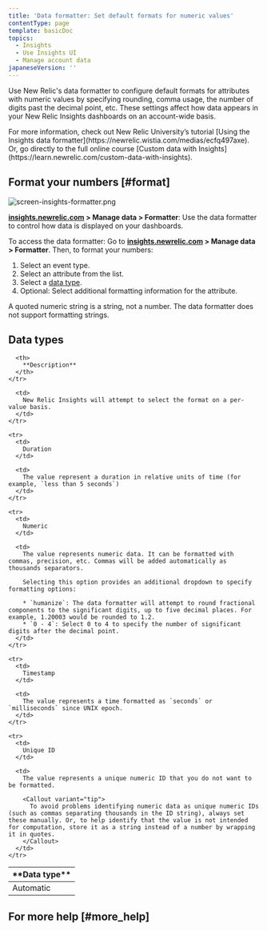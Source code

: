 ```yaml
---
title: 'Data formatter: Set default formats for numeric values'
contentType: page
template: basicDoc
topics:
  - Insights
  - Use Insights UI
  - Manage account data
japaneseVersion: ''
---
```


Use New Relic's data formatter to configure default formats for attributes with numeric values by specifying rounding, comma usage, the number of digits past the decimal point, etc. These settings affect how data appears in your New Relic Insights dashboards on an account-wide basis.

<Callout variant="tip">
  For more information, check out New Relic University’s tutorial [Using the Insights data formatter](https://newrelic.wistia.com/medias/ecfq497axe). Or, go directly to the full online course [Custom data with Insights](https://learn.newrelic.com/custom-data-with-insights).
</Callout>

## Format your numbers [#format]

![screen-insights-formatter.png](./images/screen-insights-formatter.png "screen-insights-formatter.png")

**[insights.newrelic.com](https://insights.newrelic.com) > Manage data > Formatter**: Use the data formatter to control how data is displayed on your dashboards.

To access the data formatter: Go to **[insights.newrelic.com](https://insights.newrelic.com) > Manage data > Formatter**. Then, to format your numbers:

1. Select an event type.
2. Select an attribute from the list.
3. Select a [data type](#data-types).
4. Optional: Select additional formatting information for the attribute.

<Callout variant="caution">
  A quoted numeric string is a string, not a number. The data formatter does not support formatting strings.
</Callout>

## Data types

<Table>
  <thead>
    <tr>
      <th width={150}>
        **Data type**
      </th>

      <th>
        **Description**
      </th>
    </tr>
  </thead>

  <tbody>
    <tr>
      <td>
        Automatic
      </td>

      <td>
        New Relic Insights will attempt to select the format on a per-value basis.
      </td>
    </tr>

    <tr>
      <td>
        Duration
      </td>

      <td>
        The value represent a duration in relative units of time (for example, `less than 5 seconds`)
      </td>
    </tr>

    <tr>
      <td>
        Numeric
      </td>

      <td>
        The value represents numeric data. It can be formatted with commas, precision, etc. Commas will be added automatically as thousands separators.

        Selecting this option provides an additional dropdown to specify formatting options:

        * `humanize`: The data formatter will attempt to round fractional components to the significant digits, up to five decimal places. For example, 1.20003 would be rounded to 1.2.
        * `0 - 4`: Select 0 to 4 to specify the number of significant digits after the decimal point.
      </td>
    </tr>

    <tr>
      <td>
        Timestamp
      </td>

      <td>
        The value represents a time formatted as `seconds` or `milliseconds` since UNIX epoch.
      </td>
    </tr>

    <tr>
      <td>
        Unique ID
      </td>

      <td>
        The value represents a unique numeric ID that you do not want to be formatted.

        <Callout variant="tip">
          To avoid problems identifying numeric data as unique numeric IDs (such as commas separating thousands in the ID string), always set these manually. Or, to help identify that the value is not intended for computation, store it as a string instead of a number by wrapping it in quotes.
        </Callout>
      </td>
    </tr>
  </tbody>
</Table>

## For more help [#more_help]
